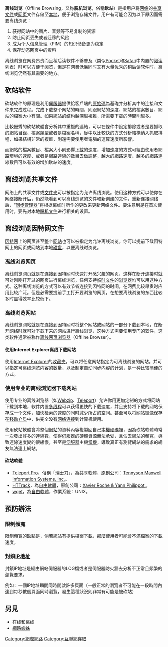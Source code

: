 {{拆分|砍站}}
{{original research|time=2013-01-14T21:01:21+00:00}}
{{unreferenced|time=2013-01-14T21:01:21+00:00}}
{{NoteTA|G1=IT}}
'''离线浏览'''（Offline Browsing，又称'''脱机浏览'''，俗稱'''砍站'''）是指用户将[[网络|网络]]的[[共享文件|共享文件]]或[[网页|网页]]文件存储至[[本地|本地]]，便于浏览存储文件。用户有可能会因为以下原因而需要离线浏览：

#获得网站中的图片、音频等不易复制的资源
#防止网页丢失或者迁移的风险
#成为个人信息管理（PIM）的知识储备更为稳定
#保存动态网页中的资料

离线浏览在网费昂贵而且稍后读软件不够普及（类似[[Pocket|Pocket]]和[[Safari|Safari]]中内置的[[阅读列表|阅读列表]]）时可以方便于阅览，但是在网费低廉同时又有大量优秀的稍后读软件时，离线浏览仍然有其需要的地方。

==砍站软件==
砍站软件的原理是利用[[伺服器|伺服器]]提供給客戶端的[[原始碼|原始碼]]為基礎并分析其中的连接和文件来完成过程。完成下载整个网站的時間，則跟網站的深度、網站的檔案數目、網站的檔案大小有關。如果網站的结构越深越複雜，所需要下载的時間則越多。

比較優秀的砍站軟體會分析其中重複的連結，可以在條件中設定排除或者是要抓取的網站目錄、檔案類型或者是檔案名稱，從中以比較快的方式分析結構納入抓取排程，如果結構非常的複雜，則還需要使用者電腦的運算速度所影響。

而網站的檔案數目、檔案大小則影響[[下載|下載]]的速度，增加速度的方式可經由使用者網路環境的速度、或者是網路連線的數目去做調整，越大的網路速度、越多的網路連線數目可以有效的增加砍站的速度。

==离线浏览共享文件==
网络上的共享文件或[[目录_(文件系统)|文件夹]]可以被指定为允许离线浏览。使用这种方式可以使你在网络接断开后，仍然能看到可以离线浏览的文件和新创建的文件，重新连接网络后，“[[同步管理器|同步管理器]]”将根据离线时所作的更改来更新网络文件。要注意到是在首次使用时，要先对本地[[脱机文件|脱机文件]]进行相关的设置。

==离线浏览因特网文件==
[[因特网|因特网]]上的网页甚至整个[[网站|网站]]也可以被指定为允许离线浏览。你可以提前下载因特网上的网页或网站到本地[[硬盘驱动器|磁盘]]，以便离线时浏览。

===离线浏览网页===
离线浏览网页就是在连接到因特网时快速打开感兴趣的网页，这样在断开连接时就可对刚刚打开过的网页进行离线浏览，任何支持[[临时文件|临时文件]]的[[浏览器|浏览器]]均可以用这种方式。这种离线浏览的方式可以有效节省连接到因特网的时间，在网费比较昂贵时应用比较广泛。但是必需要提前手工打开要浏览的网页，在想要离线浏览的东西比较多时显得效率比较低下。

===离线浏览网站===
离线浏览网站就是在连接到因特网时将整个网站或网站的一部分下载到本地，在断开网络时就可对下载下来的网站进行离线浏览，这种方式需要使用专门的软件，这类软件通常被称作[[离线网页浏览器|离线网页浏览器]]（Offline Browser）。

====使用Internet Explorer离线下载网站====
使用[[Internet_Explorer|Internet Explorer]]的[[收藏夹|收藏夹]]，可以将任意网站指定为可离线浏览的网站。并可以指定可离线浏览内容的数量，以及制定自动同步内容的计划，是一种比较简便的方式。

===使用专业的离线浏览器下载网站===
使用专业的离线浏览器（如[[Webzip|Webzip]]、[[Teleport|Teleport]]）允许你用更加定制的方式将网站下载到本地，软件内置[[多线程|多线程]]可以获得更快的下载速度，并且支持将下载的网站保存成一个文件，加快检索的速度的同时减少所占的空间。甚至可以将网站[[网站镜像|镜像]]保存在[[移动介质|移动介质]]中，供完全没有[[网络连接|网络连接]]到计算机使用。

使用砍站軟體會將整個[[網站|網站]]的資料內容複製回自己[[本機|本機]][[硬碟|硬碟]]裡，因為砍站軟體時常一次發出許多的連線數，使得[[伺服器|伺服器]]的硬體資源無法承受，且佔去網站的頻寬，導致連線速度變的很緩慢，甚至是[[伺服器|伺服器]]主機[[當機|當機]]，導致真正有瀏覽網站的需求的網友無法連上網站。
====砍站軟體====
*[[Teleport_Pro|Teleport Pro]]，俗稱「瑞士刀」，為[[共享軟體|共享軟體]]，原創公司：[http://www.tenmax.com/ Tennyson Maxwell Information Systems, Inc.]。
*[[HTTrack|HTTrack]]，為[[自由軟體|自由軟體]]，原創公司：[http://www.httrack.com/ Xavier Roche & Yann Philippot.]。
*[[wget|wget]]，為[[自由軟體|自由軟體]]，作業系統：UNIX。

==預防辦法==
===限制頻寬===
限制頻寬的缺點是，倘若網站有提供檔案下載，那麼使用者可能會不滿檔案的下載速度。

===封鎖[[IP地址|IP地址]]===
封鎖IP地址是經由網站伺服器的LOG檔或者是伺服器防火牆去分析不正常且頻繁的瀏覽要求。

例如：一個IP地址瞬間同時開啟許多頁面（一般正常的瀏覽者不可能在一段時間內達到每秒數個頁面同時瀏覽，發生這種狀況則非常有可能是被砍站）

==另見==
*[[在线和离线|在线和离线]]
*[[網路蜘蛛|網路蜘蛛]]
{{网页浏览器}}
[[Category:網際網路|Category:網際網路]]
[[Category:互聯網存取|Category:互聯網存取]]